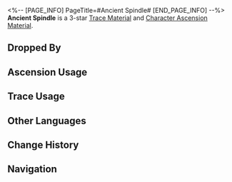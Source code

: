 <%-- [PAGE_INFO]
PageTitle=#Ancient Spindle#
[END_PAGE_INFO] --%>
{{Item Infobox
|id          = 112012
|image       = Item Ancient Spindle.png
|type        = Trace Material
|type2       = Character Ascension Material
|invCategory = Upgrade Materials
|rarity      = 3
|effect      = 
|description = Mechanical spindle left behind from the Old World. Normal material used for enhancement.
|source1     = [[Automatons at Equilibrium Level 2 or higher]]
|source2     = [[Omni-Synthesizer]] &mdash; Material Synthesis
|source3     = [[Simulated Universe]] enemies
|source4     = [[Omni-Synthesizer]] &mdash; Material Exchange
}}
{{Description|Once taken apart, the precision components can never be put back together. Even the maintenance veterans in Belobog's Technology Division would think twice before touching it.<br /><br />''"You idiot, the Bluecoats will only give you a few canned goods for this. Take it to Boss Svarog and you won't need to worry about food and clothing for a while."''}}
'''Ancient Spindle''' is a 3-star [[Trace Material]] and [[Character Ascension Material]].

==Dropped By==
{{Dropped By}}

==Ascension Usage==
{{Ascension Usage}}

==Trace Usage==
{{Trace Usage}}

==Other Languages==
{{Other Languages
|en   = Ancient Spindle
|zhs  = 古代转轴
|zht  = 古代轉軸
|ja   = 古代シャフト
|ko   = 고대 전동축
|es   = Eje antiguo
|fr   = Ancien essieu
|ru   = Древний вал передачи
|th   = Ancient Spindle
|vi   = Trục Xoay Cổ Xưa
|de   = Uralte Spindel
|id   = Ancient Spindle
|pt   = Eixo Antigo
}}

==Change History==
{{Change History|1.0}}

==Navigation==
{{Upgrade Material Navbox}}